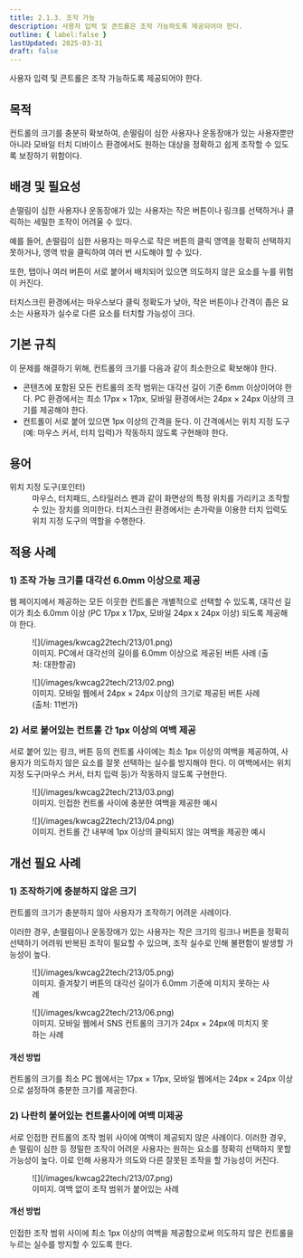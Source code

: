 ```yaml
---
title: 2.1.3. 조작 가능
description: 사용자 입력 및 콘트롤은 조작 가능하도록 제공되어야 한다.
outline: { label:false }
lastUpdated: 2025-03-31
draft: false
---
```


<Aside title="검사 항목">
사용자 입력 및 콘트롤은 조작 가능하도록 제공되어야 한다.
</Aside>

## 목적
컨트롤의 크기를 충분히 확보하여, 손떨림이 심한 사용자나 운동장애가 있는 사용자뿐만 아니라 모바일 터치 디바이스 환경에서도 원하는 대상을 정확하고 쉽게 조작할 수 있도록 보장하기 위함이다.

##	배경 및 필요성
손떨림이 심한 사용자나 운동장애가 있는 사용자는 작은 버튼이나 링크를 선택하거나 클릭하는 세밀한 조작이 어려울 수 있다.

예를 들어, 손떨림이 심한 사용자는 마우스로 작은 버튼의 클릭 영역을 정확히 선택하지 못하거나, 영역 밖을 클릭하여 여러 번 시도해야 할 수 있다.

또한, 탭이나 여러 버튼이 서로 붙어서 배치되어 있으면 의도하지 않은 요소를 누를 위험이 커진다.

터치스크린 환경에서는 마우스보다 클릭 정확도가 낮아, 작은 버튼이나 간격이 좁은 요소는 사용자가 실수로 다른 요소를 터치할 가능성이 크다.

##	기본 규칙
이 문제를 해결하기 위해, 컨트롤의 크기를 다음과 같이 최소한으로 확보해야 한다.
- 콘텐츠에 포함된 모든 컨트롤의 조작 범위는 대각선 길이 기준 6mm 이상이어야 한다. PC 환경에서는 최소 17px × 17px, 모바일 환경에서는 24px × 24px 이상의 크기를 제공해야 한다.
- 컨트롤이 서로 붙어 있으면 1px 이상의 간격을 둔다. 이 간격에서는 위치 지정 도구(예: 마우스 커서, 터치 입력)가 작동하지 않도록 구현해야 한다.

## 용어
<dl>
	<dt>위치 지정 도구(포인터)</dt>
	<dd>마우스, 터치패드, 스타일러스 펜과 같이 화면상의 특정 위치를 가리키고 조작할 수 있는 장치를 의미한다. 터치스크린 환경에서는 손가락을 이용한 터치 입력도 위치 지정 도구의 역할을 수행한다.</dd>
</dl>

## 적용 사례

### 1)	조작 가능 크기를 대각선 6.0mm 이상으로 제공
웹 페이지에서 제공하는 모든 이웃한 컨트롤은 개별적으로 선택할 수 있도록, 대각선 길이가 최소 6.0mm 이상 (PC 17px x 17px, 모바일 24px x 24px 이상) 되도록 제공해야 한다.

<figure>
	![](/images/kwcag22tech/213/01.png)
	<figcaption>이미지.  PC에서 대각선의 길이를 6.0mm 이상으로 제공된 버튼 사례 (출처: 대한항공)</figcaption>
</figure>

<figure>
	![](/images/kwcag22tech/213/02.png)
	<figcaption>이미지. 모바일 웹에서 24px × 24px 이상의 크기로 제공된 버튼 사례 (출처: 11번가)</figcaption>
</figure>

### 2)	서로 붙어있는 컨트롤 간 1px 이상의 여백 제공
서로 붙어 있는 링크, 버튼 등의 컨트롤 사이에는 최소 1px 이상의 여백을 제공하여, 사용자가 의도하지 않은 요소를 잘못 선택하는 실수를 방지해야 한다. 이 여백에서는 위치 지정 도구(마우스 커서, 터치 입력 등)가 작동하지 않도록 구현한다.

<figure>
	![](/images/kwcag22tech/213/03.png)
	<figcaption>이미지. 인접한 컨트롤 사이에 충분한 여백을 제공한 예시</figcaption>
</figure>

<figure>
	![](/images/kwcag22tech/213/04.png)
	<figcaption>이미지. 컨트롤 간 내부에 1px 이상의 클릭되지 않는 여백을 제공한 예시</figcaption>
</figure>

## 개선 필요 사례

### 1)	조작하기에 충분하지 않은 크기
컨트롤의 크기가 충분하지 않아 사용자가 조작하기 어려운 사례이다.

이러한 경우, 손떨림이나 운동장애가 있는 사용자는 작은 크기의 링크나 버튼을 정확히 선택하기 어려워 반복된 조작이 필요할 수 있으며, 조작 실수로 인해 불편함이 발생할 가능성이 높다.

<figure>
	![](/images/kwcag22tech/213/05.png)
	<figcaption>이미지. 즐겨찾기 버튼의 대각선 길이가 6.0mm 기준에 미치지 못하는 사례</figcaption>
</figure>

<figure>
	![](/images/kwcag22tech/213/06.png)
	<figcaption>이미지. 모바일 웹에서 SNS 컨트롤의 크기가 24px × 24px에 미치지 못하는 사례</figcaption>
</figure>

#### 개선 방법
컨트롤의 크기를 최소 PC 웹에서는 17px × 17px, 모바일 웹에서는 24px × 24px 이상으로 설정하여 충분한 크기를 제공한다.

### 2)	나란히 붙어있는 컨트롤사이에 여백 미제공
서로 인접한 컨트롤의 조작 범위 사이에 여백이 제공되지 않은 사례이다.
이러한 경우, 손 떨림이 심한 등 정밀한 조작이 어려운 사용자는 원하는 요소를 정확히 선택하지 못할 가능성이 높다. 이로 인해 사용자가 의도와 다른 잘못된 조작을 할 가능성이 커진다.

<figure>
	![](/images/kwcag22tech/213/07.png)
	<figcaption>이미지. 여백 없이 조작 범위가 붙어있는 사례</figcaption>
</figure>

#### 개선 방법
인접한 조작 범위 사이에 최소 1px 이상의 여백을 제공함으로써 의도하지 않은 컨트롤을 누르는 실수를 방지할 수 있도록 한다. 
